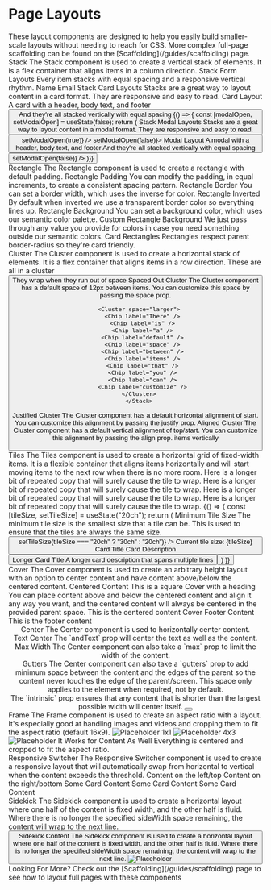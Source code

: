 
<Meta title="Guides/Layouts" />

# Page Layouts

<Stack>
  <Text>These layout components are designed to help you easily build smaller-scale layouts without needing to reach for CSS.  </Text>
  <Text>More complex full-page scaffolding can be found on the [Scaffolding](/guides/scaffolding) page.  </Text>
</Stack>
<Stack space="largest">
<section>
<Stack>
<Canvas>
  <Stack>
    <Heading level={1}>Stack</Heading>
    <Text>The Stack component is used to create a vertical stack of elements. It is a flex container that aligns items in a column direction.</Text>
  </Stack>
</Canvas>
<Canvas>
  <Stack>
    <Heading level={2}>Stack Form Layouts</Heading>
    <Text>Every item stacks with equal spacing and a responsive vertical rhythm.</Text>
    <Stack>
      <FormFieldLabel external>Name</FormFieldLabel>
      <InputText label="Name" />
      <FormFieldLabel external>Email</FormFieldLabel>
      <InputText label="Email" />
    </Stack>
  </Stack>
</Canvas>
<Canvas>

  <Stack>
    <Heading level={2}>Stack Card Layouts</Heading>
    <Text>Stacks are a great way to layout content in a card format. They are responsive and easy to read.</Text>
    <Cluster>
      <Card elevation="base">
        <Rectangle>
          <Stack>
            <Heading level={3}>Card Layout</Heading>
            <Text>A card with a header, body text, and footer</Text>
            <Button label="Button" />
            <Text>And they're all stacked vertically</Text>
            <Text>with equal spacing</Text>
          </Stack>
        </Rectangle>
      </Card>
    </Cluster>
  </Stack>
  
</Canvas>
<Story>
  {() => {
    const [modalOpen, setModalOpen] = useState(false);
    return (
  <Canvas>
  <Stack>
    <Heading level={2}>Stack Modal Layouts</Heading>
    <Text>Stacks are a great way to layout content in a modal format. They are responsive and easy to read.</Text>
    <Button label="Open Modal" onClick={() => setModalOpen(true)} />
    <Modal open={modalOpen} onRequestClose={() => setModalOpen(false)}>
    <Rectangle>
      <Stack>
        <Heading level={3}>Modal Layout</Heading>
        <Text>A modal with a header, body text, and footer</Text>
        <Text>And they're all stacked vertically with equal spacing</Text>
        <Button label="Close the Modal" onClick={() => setModalOpen(false)} />
      </Stack>  
    </Rectangle>
    </Modal>
    </Stack>
  </Canvas>
  )}}
</Story>

</Stack>
</section>
<section>
  <Stack>
  <Canvas>
    <Rectangle>
      <Stack>
        <Heading level={1}>Rectangle</Heading>
        <Text>The Rectangle component is used to create a rectangle with default padding.</Text>
      </Stack>
    </Rectangle>
  </Canvas>
  <Canvas>
    <Rectangle padding="largest">
      <Stack>
        <Heading level={2}>Rectangle Padding</Heading>
        <Text>You can modify the padding, in equal increments, to create a consistent spacing pattern.</Text>
      </Stack>
    </Rectangle>
  </Canvas>
  <Canvas>
    <Rectangle borderWidth="2px">
      <Stack>
        <Heading level={2}>Rectangle Border</Heading>
        <Text>You can set a border width, which uses the inverse for color.</Text>
      </Stack>
    </Rectangle>
  </Canvas>
 <Canvas>
    <Rectangle borderWidth="2px" invert>
      <Stack>
        <Heading level={2}>Rectangle Inverted</Heading>
        <Text>By default when inverted we use a transparent border color so everything lines up.</Text>
      </Stack>
    </Rectangle>
  </Canvas>
  <Canvas>
    <Rectangle colorSurface="color-surface--background">
      <Stack>
        <Heading level={2}>Rectangle Background</Heading>
        <Text>You can set a background color, which uses our semantic color palette.</Text>
      </Stack>
    </Rectangle>
  </Canvas>
  <Canvas>
    <Rectangle colorSurface="#F3E8FD" colorInverse="#5B21B6" invert>
      <Stack>
        <Heading level={2}>Custom Rectangle Background</Heading>
        <Text>We just pass through any value you provide for colors in case you need something outside our semantic colors.</Text>
      </Stack>
    </Rectangle>
  </Canvas>
 <Canvas>
  <Card>
    <Rectangle colorSurface="color-surface--background">
      <Stack>
        <Heading level={2}>Card Rectangles</Heading>
        <Text>Rectangles respect parent border-radius so they're card friendly.</Text>
      </Stack>
    </Rectangle>
    </Card>
  </Canvas>
  </Stack>
</section>
<section>
<Stack>
<Canvas>
  <Stack>
    <Heading level={1}>Cluster</Heading>
    <Text>The Cluster component is used to create a horizontal stack of elements. It is a flex container that aligns items in a row direction.</Text>
    <Cluster>
      <Chip label="Cluster Chip" />
      <Heading level={5}>These are all in a cluster</Heading>
      <Button label="Clustered items have variable widths" />
      <Text>They wrap when they run out of space</Text>
      </Cluster>
  </Stack>
</Canvas>
<Canvas>
  <Stack>
    <Heading level={2}>Spaced Out Cluster</Heading>
    <Text>The Cluster component has a default space of 12px between items. You can customize this space by passing the space prop.</Text>

      <Cluster space="larger">
        <Chip label="There" />
        <Chip label="is" />
        <Chip label="a" />
        <Chip label="default" />
        <Chip label="space" />
        <Chip label="between" />
        <Chip label="items" />
        <Chip label="that" />
        <Chip label="you" />
        <Chip label="can" />
        <Chip label="customize" />
      </Cluster>
      </Stack>

</Canvas>
<Canvas>
<Stack>
  <Typography size="largest" align="end" fontWeight="bold">Justified Cluster</Typography>
  <Text align="end">The Cluster component has a default horizontal alignment of start. You can customize this alignment by passing the justify prop.</Text>
  <Cluster justify="end">
        <Chip label="You" />
        <Chip label="can" />
        <Chip label="justify" />
        <Chip label="the items" />
        <Chip label="in the cluster" />
        <Chip label="horizontally" />
      </Cluster>
</Stack>
</Canvas>
<Canvas>
  <Stack>
  <Heading level={2}>Aligned Cluster</Heading>
  <Text>The Cluster component has a default vertical alignment of top/start. You can customize this alignment by passing the align prop.</Text>
  <Cluster align="center">
        <Chip label="You can also align" />
          <Text>  
            items vertically
          </Text>
          <div style={{ height: "100px", backgroundColor: "var(--color-surface--background)", width:200 }}>
          &nbsp;
          </div>
      </Cluster>
  </Stack>
  </Canvas>
</Stack>
</section>
<section>
<Stack>
<Canvas>
   <Stack>
  <Heading level={1}>Tiles</Heading>
    <Text>The Tiles component is used to create a horizontal grid of fixed-width items. 
    It is a flexible container that aligns items horizontally and will start moving items to the next row when there is no more room.</Text>
  <Tiles minSize="15ch" space="12px">
    <Text>Here is a longer bit of repeated copy that will surely cause the tile to wrap.</Text>
    <Text>Here is a longer bit of repeated copy that will surely cause the tile to wrap.</Text>
    <Text>Here is a longer bit of repeated copy that will surely cause the tile to wrap.</Text>
    <Text>Here is a longer bit of repeated copy that will surely cause the tile to wrap.</Text>
  </Tiles>
  </Stack>
</Canvas>
<Story>
{() => {
  const [tileSize, setTileSize] = useState("20ch");
  return (
  <Canvas>
  <Stack>
  <Heading level={2}>Minimum Tile Size</Heading>
    <Text>The minimum tile size is the smallest size that a tile can be. This is used to ensure that the tiles are always the same size.</Text>
    <Cluster align="center">
      <Button label="Change the size of the tiles" onClick={() => setTileSize(tileSize === "20ch" ? "30ch" : "20ch")} />
      <Text>Current tile size: {tileSize}</Text>
    </Cluster>
  <Tiles minSize={tileSize} space="12px">
    <Card elevation="base">
      <Rectangle padding="20px" borderWidth="0px">
        <Stack>
          <Heading level={2}>Card Title</Heading>
          <Text>Card Description</Text>
          <Button label="Card Button" />
        </Stack>
      </Rectangle>
    </Card>
    <Card elevation="base">
      <Rectangle padding="20px" borderWidth="0px">
        <Stack>
          <Heading level={2}>Longer Card Title</Heading>
          <Text>A longer card description that spans multiple lines</Text>
          <Button label="Card Button" />
        </Stack>
        </Rectangle>
    </Card>
  </Tiles>
  </Stack>
  </Canvas>
  )
}}
</Story>
</Stack>
</section>
<section>
<Stack>
<Canvas>
  <Stack>
    <Heading level={1}>Cover</Heading>
    <Text>The Cover component is used to create an arbitrary height layout with an option to center content and have content above/below the centered content.</Text>
    <Cover minHeight="30vh">
      <Cover.Center>
      <Rectangle invert>
      <Stack>
        <Heading level={2}>Centered Content</Heading>
        <Rectangle colorSurface="color-text" colorInverse="color-surface" invert>
            <Text>This is a square</Text>
        </Rectangle>
        </Stack>
      </Rectangle>
      </Cover.Center>
    </Cover>
  </Stack>
  </Canvas>
  <Canvas>
    <Cover minHeight="40vh">
      <Stack>
        <Heading level={2}>Cover with a heading</Heading>
        <Text>You can place content above and below the centered content and align it any way you want, and the centered content will always be centered in the provided parent space.</Text>
      </Stack>
      <Cover.Center>
        <Rectangle colorSurface="color-surface--background">
          <Text>This is the centered content</Text>
        </Rectangle>
      </Cover.Center>
      <Rectangle invert>
        <Stack>
          <Heading level={2}>Cover Footer Content</Heading>
          <Text>This is the footer content</Text>
        </Stack>
      </Rectangle>
    </Cover>
  </Canvas>
  </Stack>
</section>
<section>
<Stack>
  <Canvas>
      <Center>
      <Stack>
      <Heading level={1}>Center</Heading>
      <Text>The Center component is used to horizontally center content.</Text>
      </Stack>
      </Center>
  </Canvas>
 <Canvas>
      <Center andText>
      <Stack>
      <Heading level={1}>Text Center</Heading>
      <Text>The `andText` prop will center the text as well as the content.</Text>
      </Stack>
      </Center>
  </Canvas>
  <Canvas>
    <Center max="200px">
      <Stack>
        <Heading level={2}>Max Width</Heading>
        <Text>The Center component can also take a `max` prop to limit the width of the content.</Text>
      </Stack>  
    </Center>
  </Canvas>
  <Canvas>
    <Center gutters="largest">
      <Stack>
        <Heading level={2}>Gutters</Heading>
        <Text>The Center component can also take a `gutters` prop to add minimum space between the content and the edges of the parent so the content never touches the edge of the parent/screen. This space only applies to the element when required, not by default.</Text>
      </Stack>
    </Center>
   
  </Canvas>
  <Canvas>
        <Center intrinsic>
          <Text>The `intrinsic` prop ensures that any content that is shorter than the largest possible width will center itself.</Text>
          <Rectangle>
            <Button label="Intrinsic Button" />
          </Rectangle>
        </Center>
  </Canvas>
</Stack>
</section>
<section>
<Stack>
 <Canvas>
  <Stack>
  <Heading level={1}>Frame</Heading>
  <Text>The Frame component is used to create an aspect ratio with a layout. It's especially good at handling images and videos and cropping them to fit the aspect ratio (default 16x9).</Text>
  <Frame>
    <img src="/img_collage.jpg" alt="Placeholder" />
  </Frame>
 
  </Stack>
  </Canvas>
  <Canvas>
    <Stack>
      <Heading level={2}>1x1</Heading>
        <Frame n={1} d={1}>
          <img src="/img_collage.jpg" alt="Placeholder" />
        </Frame>
    </Stack>
  </Canvas>
<Canvas>
    <Stack>
      <Heading level={2}>4x3</Heading>
        <Frame n={4} d={3}>
          <img src="/img_collage.jpg" alt="Placeholder" />
        </Frame>
    </Stack>
  </Canvas>
  <Canvas>
 <Frame>
    <Cover>
      <Heading level={2}>It Works for Content As Well</Heading>
      <Text>Everything is centered and cropped to fit the aspect ratio.</Text>
    </Cover>
  </Frame>
  </Canvas>
  </Stack>
</section>
<section>
<Stack>
<Canvas>
  <Stack>
    <Heading level={1}>Responsive Switcher</Heading>
    <Text>The Responsive Switcher component is used to create a responsive layout that will automatically swap from horizontal to vertical when the content exceeds the threshold.</Text>
    <ResponsiveSwitcher threshold="60ch" space="12px" limit={2}>
      <Rectangle padding="20px" invert>
          <Heading level={3}>Content on the left/top</Heading>
      </Rectangle>
      <Rectangle padding="20px" invert>
        <Heading level={3}>Content on the right/bottom</Heading>
      </Rectangle>
    </ResponsiveSwitcher>
  </Stack>
  </Canvas>
  <Canvas>
      <ResponsiveSwitcher threshold="50ch" limit={3}>
      <Card elevation="base">
        <Rectangle>
          <Heading level={3}>Some Card Content</Heading>
        </Rectangle>
      </Card>
       <Card elevation="base">
        <Rectangle>
          <Heading level={3}>Some Card Content</Heading>
        </Rectangle>
      </Card>
      <Card elevation="base">
        <Rectangle>
          <Heading level={3}>Some Card Content</Heading>
        </Rectangle>
      </Card>
      </ResponsiveSwitcher>
  </Canvas>
</Stack>
</section>
<section>
<Stack> 
<Canvas>
  <Stack>
  <Heading level={1}>Sidekick</Heading>
  <Text>The Sidekick component is used to create a horizontal layout where one half of the content is fixed width, and the other half is fluid. Where there is no longer the specified sideWidth space remaining, the content will wrap to the next line.</Text>
  <SideKick sideWidth="70%" contentMinWidth="20%">
      <InputText placeholder="Sidekick Input" />
      <Button label="Sidekick Button" />
    </SideKick>
  </Stack>
  </Canvas>
  <Canvas>
    <SideKick sideWidth="200px" contentMinWidth="60%">
      <Cover>
        <Cover.Center>
        <Stack>
        <Heading level={2}>Sidekick Content</Heading>
        <Text>The Sidekick component is used to create a horizontal layout where one half of the content is fixed width, and the other half is fluid. Where there is no longer the specified sideWidth space remaining, the content will wrap to the next line.</Text>
        </Stack>
        </Cover.Center>
        </Cover>
      <Frame n={9} d={16}>
         <img src="/img_collage.jpg" alt="Placeholder" />
      </Frame>
    </SideKick>
  </Canvas>
</Stack>
</section>

<Cover minHeight="30vh">
<Stack>
<Canvas>
  <Stack>
  <Heading level={1}>Looking For More?</Heading>
  <Text>Check out the [Scaffolding](/guides/scaffolding) page to see how to layout full pages with these components</Text>
  </Stack>
</Canvas>
</Stack>
</Cover>
</Stack>
